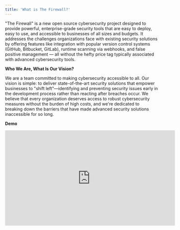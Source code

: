 ```yaml
---
title: 'What is The Firewall?'
---
```


"The Firewall" is a new open source cybersecurity project designed to provide powerful, enterprise-grade security tools that are easy to deploy, easy to use, and accessible to businesses of all sizes and budgets. It addresses the challenges organizations face with existing security solutions by offering features like integration with popular version control systems (GitHub, Bitbucket, GitLab), runtime scanning via webhooks, and false positive management — all without the hefty price tag typically associated with advanced cybersecurity tools.

**Who We Are, What Is Our Vision?**

We are a team committed to making cybersecurity accessible to all. Our vision is simple: to deliver state-of-the-art security solutions that empower businesses to "shift left"—identifying and preventing security issues early in the development process rather than reacting after breaches occur. We believe that every organization deserves access to robust cybersecurity measures without the burden of high costs, and we're dedicated to breaking down the barriers that have made advanced security solutions inaccessible for so long.

**Demo**

<iframe width="560" height="315" src="https://www.youtube.com/embed/NWMEI2N5pMQ" frameborder="0" allow="autoplay; encrypted-media" allowfullscreen />

